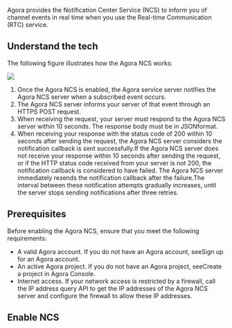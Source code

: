 
Agora provides the Notification Center Service (NCS) to inform you of channel events in real time when you use the Real-time Communication (RTC) service.


## Understand the tech

The following figure illustrates how the Agora NCS works:

![](\images\notification-center-service\how-ncs-works.png)

1. Once the Agora NCS is enabled, the Agora service server notifies the Agora NCS server when a subscribed event occurs.
1. The Agora NCS server informs your server of that event through an HTTPS POST request.
1. When receiving the request, your server must respond to the Agora NCS server within 10 seconds. The response body must be in JSONformat.
1. When receiving your response with the status code of 200 within 10 seconds after sending the request, the Agora NCS server considers the notification callback is sent successfully.If the Agora NCS server does not receive your response within 10 seconds after sending the request, or if the HTTP status code received from your server is not 200, the notification callback is considered to have failed. The Agora NCS server immediately resends the notification callback after the failure.The interval between these notification attempts gradually increases, until the server stops sending notifications after three retries.

## Prerequisites

Before enabling the Agora NCS, ensure that you meet the following requirements:

* A valid Agora account. If you do not have an Agora account, seeSign up for an Agora account.
* An active Agora project. If you do not have an Agora project, seeCreate a project in Agora Console.
* Internet access. If your network access is restricted by a firewall, call the IP address query API to get the IP addresses of the Agora NCS server and configure the firewall to allow these IP addresses.

## Enable NCS

